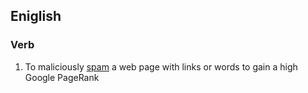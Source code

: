 ==Eniglish==
===Verb===
#To maliciously [[spam]] a web page with links or words to gain a high Google PageRank